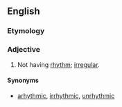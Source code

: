 ==English==

===Etymology===
{{prefix|un|rhythmic}}

===Adjective===
{{en-adj}}

# Not having [[rhythm]]; [[irregular]].

====Synonyms====
* {{sense|having no rhythm}} [[arhythmic]], [[irrhythmic]], [[unrhythmic]]